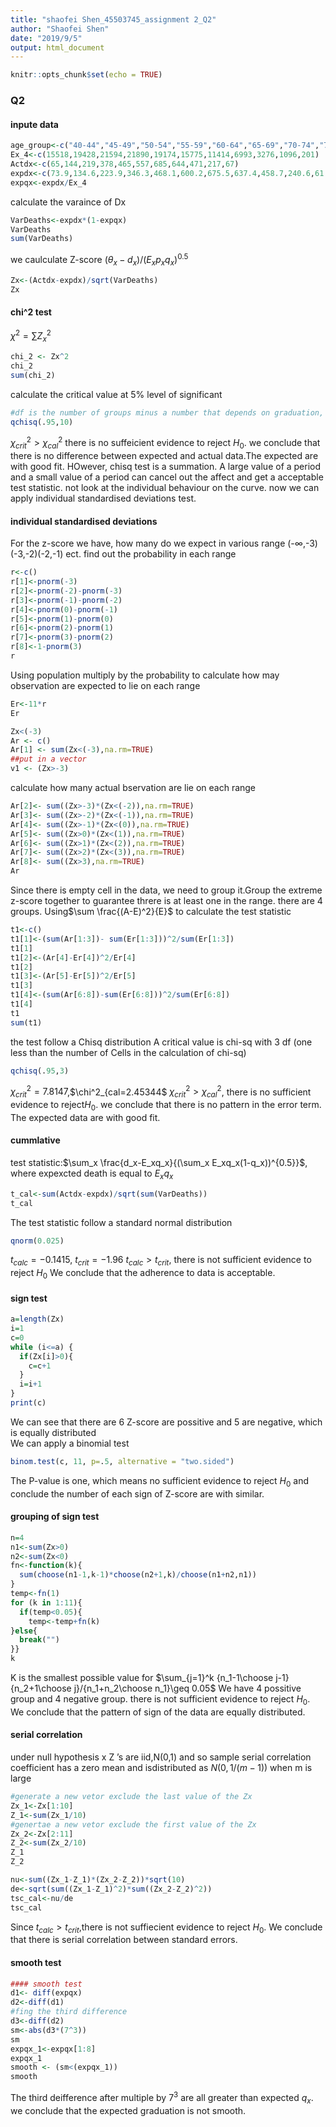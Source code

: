 ---
title: "shaofei Shen_45503745_assignment 2_Q2"
author: "Shaofei Shen"
date: "2019/9/5"
output: html_document
---

```{r setup, include=FALSE}
knitr::opts_chunk$set(echo = TRUE)
```

### Q2 
#### inpute data 
```{r}
age_group<-c("40-44","45-49","50-54","55-59","60-64","65-69","70-74","75-79","80-84","85-89","90-94")
Ex_4<-c(15518,19428,21594,21890,19174,15775,11414,6993,3276,1096,201)
Actdx<-c(65,144,219,378,465,557,685,644,471,217,67)
expdx<-c(73.9,134.6,223.9,346.3,468.1,600.2,675.5,637.4,458.7,240.6,61.4)
expqx<-expdx/Ex_4
```
calculate the varaince of Dx 
```{r}
VarDeaths<-expdx*(1-expqx)
VarDeaths
sum(VarDeaths)
```
we caulculate Z-score $(\theta_x-d_x)/(E_xp_xq_x)^{0.5}$
```{r}
Zx<-(Actdx-expdx)/sqrt(VarDeaths)
Zx
```



#### chi^2 test 
$\chi^2=\sum Z_x^2$
```{r}
chi_2 <- Zx^2
chi_2
sum(chi_2)
```
calculate the critical value at 5% level of significant 
```{r}
#df is the number of groups minus a number that depends on graduation, which is 11-1=10 
qchisq(.95,10)
```
$\chi^2_{crit}>\chi^2_{cal}$ there is no suffeicient evidence to reject $H_0$. we conclude that there is no difference between expected and actual data.The expected are with good fit.
HOwever, chisq test is a summation. A large value of a period and a small value of a period can cancel out the affect and get a acceptable test statistic. not look at the individual behaviour on the curve. now we can apply individual standardised deviations test.


#### individual standardised deviations 
For the z-score we have, how many do we expect in various range (-$\infty$,-3)(-3,-2)(-2,-1) ect. 
find out the probability in each range 
```{r}
r<-c()
r[1]<-pnorm(-3)
r[2]<-pnorm(-2)-pnorm(-3)
r[3]<-pnorm(-1)-pnorm(-2)
r[4]<-pnorm(0)-pnorm(-1)
r[5]<-pnorm(1)-pnorm(0)
r[6]<-pnorm(2)-pnorm(1)
r[7]<-pnorm(3)-pnorm(2)
r[8]<-1-pnorm(3)
r
```
Using population multiply by the probability to calculate how may observation are expected to lie on each range
```{r}
Er<-11*r
Er
```
```{r}
Zx<(-3)
Ar <- c()
Ar[1] <- sum(Zx<(-3),na.rm=TRUE)
##put in a vector 
v1 <- (Zx>-3)
```
calculate how many actual bservation are lie on each range 
```{r}
Ar[2]<- sum((Zx>-3)*(Zx<(-2)),na.rm=TRUE)
Ar[3]<- sum((Zx>-2)*(Zx<(-1)),na.rm=TRUE)
Ar[4]<- sum((Zx>-1)*(Zx<(0)),na.rm=TRUE)
Ar[5]<- sum((Zx>0)*(Zx<(1)),na.rm=TRUE)
Ar[6]<- sum((Zx>1)*(Zx<(2)),na.rm=TRUE)
Ar[7]<- sum((Zx>2)*(Zx<(3)),na.rm=TRUE)
Ar[8]<- sum((Zx>3),na.rm=TRUE)
Ar 
```
Since there is empty cell in the data, we need to group it.Group the extreme z-score together to guarantee threre is at least one in the range. there are 4 groups. Using$\sum \frac{(A-E)^2}{E}$ to calculate the test statistic 
```{r}
t1<-c()
t1[1]<-(sum(Ar[1:3])- sum(Er[1:3]))^2/sum(Er[1:3])
t1[1]
t1[2]<-(Ar[4]-Er[4])^2/Er[4]
t1[2]
t1[3]<-(Ar[5]-Er[5])^2/Er[5]
t1[3]
t1[4]<-(sum(Ar[6:8])-sum(Er[6:8]))^2/sum(Er[6:8])
t1[4]
t1
sum(t1)
```
the test follow a Chisq distribution A critical value is chi-sq with 3 df (one less than the number of Cells in the calculation of chi-sq)
```{r}
qchisq(.95,3)
```
$\chi^2_{crit}=7.8147$,$\chi^2_{cal=2.45344$
$\chi^2_{crit}>\chi^2_{cal}$, there is no sufficient evidence to reject$H_0$. we conclude that there is no pattern in the error term. The expected data are with good fit.

#### cummlative
test statistic:$\sum_x \frac{d_x-E_xq_x}{(\sum_x E_xq_x(1-q_x))^{0.5}}$, where expexcted death is equal to $E_xq_x$
```{r}
t_cal<-sum(Actdx-expdx)/sqrt(sum(VarDeaths))
t_cal
```
The test statistic follow a standard normal distribution 
```{r}
qnorm(0.025)
```
$t_{calc}=-0.1415$, $t_{crit}=-1.96$ $t_{calc}>t_{crit}$, there is not sufficient evidence to reject $H_0$
We conclude that the adherence to data is acceptable. 


#### sign test 
```{r}
a=length(Zx)
i=1
c=0
while (i<=a) {
  if(Zx[i]>0){
    c=c+1
  }
  i=i+1
}
print(c)
```
We can see that there are 6 Z-score are possitive and 5 are negative, which is equally distributed  
We can apply a binomial test 
```{r}
binom.test(c, 11, p=.5, alternative = "two.sided")
```
The P-value is one, which means no sufficient evidence to reject $H_0$ and conclude the number of each sign of Z-score are with similar.


#### grouping of sign test 
```{r}
n=4
n1<-sum(Zx>0)
n2<-sum(Zx<0)
fn<-function(k){
  sum(choose(n1-1,k-1)*choose(n2+1,k)/choose(n1+n2,n1))
}
temp<-fn(1)
for (k in 1:11){
  if(temp<0.05){
    temp<-temp+fn(k)
}else{
  break("")
}}
k
```
K is the smallest possible value for $\sum_{j=1}^k {n_1-1\choose j-1}{n_2+1\choose j}/{n_1+n_2\choose n_1}\geq 0.05$ We have 4 possitive group and 4 negative group.
there is not sufficient evidence to reject $H_0$. We conclude that the pattern of sign of the data are equally distributed.



#### serial correlation 
under null hypothesis x Z ’s are iid,N(0,1) and so sample serial correlation coefficient has a zero mean and isdistributed as $N(0,1/(m-1))$ when m is large
```{r}
#generate a new vetor exclude the last value of the Zx
Zx_1<-Zx[1:10]
Z_1<-sum(Zx_1/10)
#genertae a new vetor exclude the first value of the Zx
Zx_2<-Zx[2:11]
Z_2<-sum(Zx_2/10)
Z_1
Z_2
```
```{r}
nu<-sum((Zx_1-Z_1)*(Zx_2-Z_2))*sqrt(10)
de<-sqrt(sum((Zx_1-Z_1)^2)*sum((Zx_2-Z_2)^2))
tsc_cal<-nu/de
tsc_cal
```
Since $t_{calc}>t_{crit}$,there is not suffiecient evidence to reject $H_0$. We conclude that there is serial correlation between standard errors.


#### smooth test 
```{r}
#### smooth test
d1<- diff(expqx)
d2<-diff(d1)
#fing the third difference 
d3<-diff(d2)
sm<-abs(d3*(7^3))
sm
expqx_1<-expqx[1:8]
expqx_1
smooth <- (sm<(expqx_1))
smooth
```
The third deifference after multiple by $7^3$ are all greater than expected $q_x$. we conclude that the expected graduation is not smooth.
